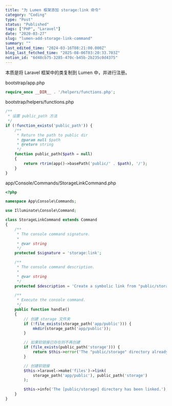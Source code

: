 ```yaml
---
title: "为 Lumen 框架添加 storage:link 命令"
category: "Coding"
type: "Post"
status: "Published"
tags: ["PHP", "Laravel"]
date: "2020-03-27"
slug: "lumen-add-storage-link-command"
summary: ""
last_edited_time: "2024-03-16T08:21:00.000Z"
blog_last_fetched_time: "2025-08-06T03:20:33.703Z"
notion_id: "6d48cb75-3285-470c-b45b-2b235c0d4375"
---
```



本质是将 Laravel 框架中的类复制到 Lumen 中，并进行注册。


bootstrap/app.php


```php
require_once __DIR__ . '/helpers/functions.php';
```


bootstrap/helpers/functions.php


```php
/**
 * 设置 public_path 方法
 */
if (!function_exists('public_path')) {
    /**
     * Return the path to public dir
     * @param null $path
     * @return string
     */
    function public_path($path = null)
    {
        return rtrim(app()->basePath('public/' . $path), '/');
    }
}
```


app/Console/Commands/StorageLinkCommand.php


```php
<?php

namespace App\Console\Commands;

use Illuminate\Console\Command;

class StorageLinkCommand extends Command
{
    /**
     * The console command signature.
     *
     * @var string
     */
    protected $signature = 'storage:link';

    /**
     * The console command description.
     *
     * @var string
     */
    protected $description = 'Create a symbolic link from "public/storage" to "storage/app/public"';

    /**
     * Execute the console command.
     */
    public function handle()
    {
        // 创建 storage 文件夹
        if (!file_exists(storage_path('app/public'))) {
            mkdir(storage_path('app/public'));
        }

        // 如果软链接已存在则不再创建
        if (file_exists(public_path('storage'))) {
            return $this->error('The "public/storage" directory already exists.');
        }

        // 创建软链接
        $this->laravel->make('files')->link(
            storage_path('app/public'), public_path('storage')
        );

        $this->info('The [public/storage] directory has been linked.');
    }
}
```

